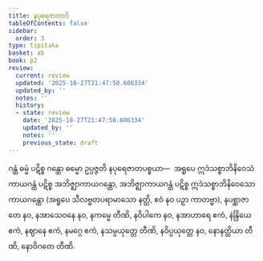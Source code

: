 ```yaml
---
title: နပုရေဇာတာဒိ
tableOfContents: false
sidebar:
  order: 3
type: tipitaka
basket: ab
book: p2
review:
  current: review
  updated: '2025-10-27T21:47:50.606334'
  updated_by: ''
  notes: ''
  history:
  - state: review
    date: '2025-10-27T21:47:50.606334'
    updated_by: ''
    notes: ''
    previous_state: draft
---
```



<ReviewStatus review={frontmatter.review} showDetails={true} />

<HypothesisAnnotation frontmatter={frontmatter} />

<DynamicBreadcrumb />

<Division number="7" book="p2" e="ch" v="38" p="156">

<Paragraph number="1630" book="p2">
ဂန္ထံ ဓမ္မံ ပဋိစ္စ ဂန္ထော ဓမ္မော ဥပ္ပဇ္ဇတိ နပုရေဇာတပစ္စယာ—  အရူပေ ဣဒံသစ္စာဘိနိဝေသံ ကာယဂန္ထံ ပဋိစ္စ အဘိဇ္ဈာကာယဂန္ထော, အဘိဇ္ဈာကာယဂန္ထံ ပဋိစ္စ ဣဒံသစ္စာဘိနိဝေသော ကာယဂန္ထော (အရူပေ သီလဗ္ဗတပရာမာသော နတ္ထိ, ဧဝံ နဝ ပဉှာ ကာတဗ္ဗာ), နပစ္ဆာဇာတေ နဝ, နအာသေဝနေ နဝ, နကမ္မေ တီဏိ, နဝိပါကေ နဝ, နအာဟာရေ ဧကံ, နဲန္ဒြိယေ ဧကံ, နဈာနေ ဧကံ, နမဂ္ဂေ ဧကံ, နသမ္ပယုတ္တေ တီဏိ, နဝိပ္ပယုတ္တေ နဝ, နောနတ္ထိယာ တီဏိ, နောဝိဂတေ တီဏိ.
</Paragraph>
</Division>